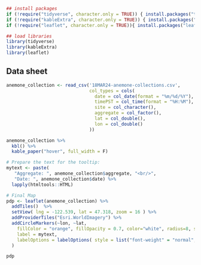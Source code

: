 




```r
## install packages
if (!require("tidyverse", character.only = TRUE)) { install.packages("tidyverse")}
if (!require("kableExtra", character.only = TRUE)) { install.packages("kableExtra")}
if (!require("leaflet", character.only = TRUE)){ install.packages("leaflet")}
```

```r
## load libraries
library(tidyverse)
library(kableExtra)
library(leaflet)
```

## Data sheet

```r
anemone_collection <- read_csv('18MAR24-anemone-collections.csv',
                               col_types = cols(
                                 date = col_date(format = "%m/%d/%Y"),
                                 timePST = col_time(format = "%H:%M"),
                                 site = col_character(),
                                 aggregate = col_factor(),
                                 lat = col_double(),
                                 lon = col_double()
                               ))
```

```r
anemone_collection %>%
  kbl() %>%
  kable_paper("hover", full_width = F)

```

```r
# Prepare the text for the tooltip:
mytext <- paste(
   "Aggregate: ", anemone_collection$aggregate, "<br/>", 
   "Date: ", anemone_collection$date) %>%
  lapply(htmltools::HTML)
```

```r
# Final Map
pdp <- leaflet(anemone_collection) %>% 
  addTiles()  %>% 
  setView( lng = -122.539, lat = 47.318, zoom = 16 ) %>% 
  addProviderTiles("Esri.WorldImagery") %>% 
  addCircleMarkers(~lon, ~lat, 
    fillColor = "orange", fillOpacity = 0.7, color="white", radius=8, stroke=FALSE,
    label = mytext,
    labelOptions = labelOptions( style = list("font-weight" = "normal", padding = "3px 8px"), textsize = "13px", direction = "auto")
  )

pdp
```


